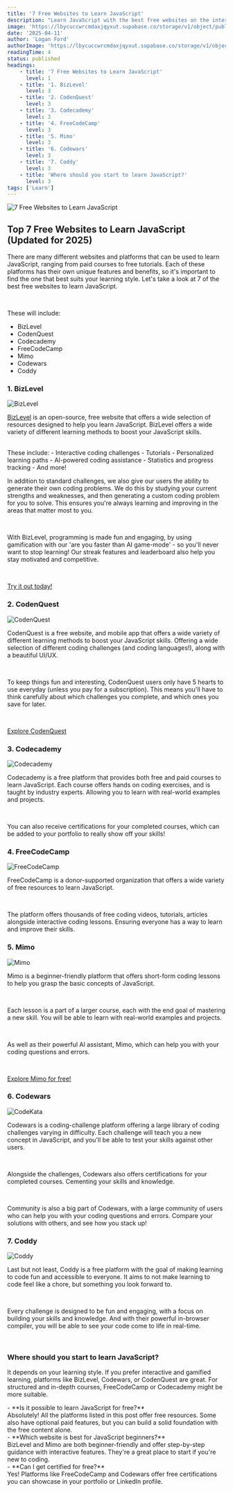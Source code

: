 ```yaml
---
title: '7 Free Websites to Learn JavaScript'
description: "Learn JavaScript with the best free websites on the internet. Here are our top 7 picks for 2025."
image: 'https://lbycuccwrcmdaxjqyxut.supabase.co/storage/v1/object/public/blog-images//Screenshot%202025-04-12%20at%2011.15.39.png'
date: '2025-04-11'
author: 'Logan Ford'
authorImage: 'https://lbycuccwrcmdaxjqyxut.supabase.co/storage/v1/object/public/user-profile-pictures/3a57d7e8-8b80-483b-93d0-70fe1f06b0c0/logo.png?u=1l5im5h5n6e5'
readingTime: 4
status: published
headings:
    - title: '7 Free Websites to Learn JavaScript'
      level: 1
    - title: '1. BizLevel'
      level: 3
    - title: '2. CodenQuest'
      level: 3
    - title: '3. Codecademy'
      level: 3
    - title: '4. FreeCodeCamp'
      level: 3
    - title: '5. Mimo'
      level: 3
    - title: '6. Codewars'
      level: 3
    - title: '7. Coddy'
      level: 3
    - title: 'Where should you start to learn JavaScript?'
      level: 3
tags: ['Learn']
---
```


<img src="https://miro.medium.com/v2/resize:fit:1400/1*U16Sxl3a_xpV8R3xDGgMdQ.jpeg" alt="7 Free Websites to Learn JavaScript" />

<br />

## Top 7 Free Websites to Learn JavaScript (Updated for 2025)

There are many different websites and platforms that can be used to learn JavaScript, ranging from paid courses to free tutorials. 
Each of these platforms has their own unique features and benefits, so it's important to find the one that best suits your learning style. 
Let's take a look at 7 of the best free websites to learn JavaScript.

<br />

These will include: 
- BizLevel
- CodenQuest
- Codecademy
- FreeCodeCamp
- Mimo
- Codewars
- Coddy

### 1. BizLevel

<img src="https://camo.githubusercontent.com/6d5908912cdcfc73529212a90a38fa51fde58f1aa5a655d8f1daf495f93965b3/68747470733a2f2f7062732e7477696d672e636f6d2f70726f66696c655f62616e6e6572732f313131303636323336303536343430383332312f313733363739333134382f3135303078353030" alt="BizLevel" />

<br />

[BizLevel](https://bizlevel.dev) is an open-source, free website that offers a wide selection of resources designed to help you learn JavaScript.
BizLevel offers a wide variety of different learning methods to boost your JavaScript skills. 

<br />
These include:
- Interactive coding challenges
- Tutorials
- Personalized learning paths
- AI-powered coding assistance
- Statistics and progress tracking
- And more!

<br />

In addition to standard challenges, we also give our users the ability to generate their own coding problems. 
We do this by studying your current strengths and weaknesses, and then generating a custom coding problem for you to solve. This ensures you're always 
learning and improving in the areas that matter most to you.

<br />

With BizLevel, programming is made fun and engaging, by using gamification with our 'are you faster than AI game-mode' - so you'll never want to stop learning! Our streak features and leaderboard also help you stay motivated and competitive.

<br />

[Try it out today!](https://bizlevel.dev/signup)

### 2. CodenQuest

<img src="https://pbs.twimg.com/media/F5NtWUeaMAA41r_.jpg" alt="CodenQuest" />

<br />

CodenQuest is a free website, and mobile app that offers a wide variety of different learning methods to boost your JavaScript skills.
Offering a wide selection of different coding challenges (and coding languages!), along with a beautiful UI/UX. 

<br />

To keep things fun and interesting, CodenQuest users only have 5 hearts to use everyday (unless you pay for a subscription). This means you'll have to think carefully about which challenges you complete, and which ones you save for later.

<br />

[Explore CodenQuest](https://codenquest.com)

### 3. Codecademy

<img src="https://images.ctfassets.net/go6kr6r0ykrq/1xYsvp1VziTSys79NvJBN2/9ef1741f87d39560b2e2a2ae9590eea6/real-world-projects.webp" alt="Codecademy" />

<br />

Codecademy is a free platform that provides both free and paid courses to learn JavaScript. 
Each course offers hands on coding exercises, and is taught by industry experts. Allowing you to learn with real-world examples and projects.

<br />

You can also receive certifications for your completed courses, which can be added to your portfolio to really show off your skills!

### 4. FreeCodeCamp

<img src="https://global.discourse-cdn.com/freecodecamp/original/3X/7/0/707d347378384d77aa1256232abf7b8692967200.png" alt="FreeCodeCamp" />

<br />

FreeCodeCamp is a donor-supported organization that offers a wide variety of free resources to learn JavaScript.

<br />

The platform offers thousands of free coding videos, tutorials, articles alongside interactive coding lessons. Ensuring everyone has a 
way to learn and improve their skills.

### 5. Mimo

<img src="https://mimo.org/_next/image?url=%2F_next%2Fstatic%2Fmedia%2Fproject_mockup.9d59a66b.png&w=3840&q=75&dpl=dpl_3UnSAQqtmhTCHhdnZ699yXLSVqnn" alt="Mimo" />

<br />

Mimo is a beginner-friendly platform that offers short-form coding lessons to help you grasp the basic concepts of JavaScript.

<br />

Each lesson is a part of a larger course, each with the end goal of mastering a new skill. You will be able to learn with real-world examples and projects.

<br />

As well as their powerful AI assistant, Mimo, which can help you with your coding questions and errors.

<br />

[Explore Mimo for free!](https://mimo.org)

### 6. Codewars

<img src="https://thecodebytes.com/wp-content/webpc-passthru.php?src=https://thecodebytes.com/wp-content/uploads/2021/02/Codewars-Challenge.jpg&nocache=1" alt="CodeKata" />

<br />

Codewars is a coding-challenge platform offering a large library of coding challenges varying in difficulty. 
Each challenge will teach you a new concept in JavaScript, and you'll be able to test your skills against other users.

<br />

Alongside the challenges, Codewars also offers certifications for your completed courses. Cementing your skills and knowledge.

<br />

Community is also a big part of Codewars, with a large community of users who can help you with your coding questions and errors. 
Compare your solutions with others, and see how you stack up!

### 7. Coddy

<img src="https://encrypted-tbn0.gstatic.com/images?q=tbn:ANd9GcTFl-P2pw7aXG3j02DpSCmUvdvadKYeFZwQGA&s" alt="Coddy" />

<br />

Last but not least, Coddy is a free platform with the goal of making learning to code fun and accessible to everyone.
It aims to not make learning to code feel like a chore, but something you look forward to.

<br />

Every challenge is designed to be fun and engaging, with a focus on building your skills and knowledge. And with their powerful 
in-browser compiler, you will be able to see your code come to life in real-time.

<br />

### Where should you start to learn JavaScript?

It depends on your learning style. If you prefer interactive and gamified learning, platforms like BizLevel, Codewars, or CodenQuest are great. For structured and in-depth courses, FreeCodeCamp or Codecademy might be more suitable.

<div className="mb-2">
- **Is it possible to learn JavaScript for free?** <br />
Absolutely! All the platforms listed in this post offer free resources. Some also have optional paid features, but you can build a solid foundation with the free content alone.
</div>

<div className="mb-2">
- **Which website is best for JavaScript beginners?** <br />
BizLevel and Mimo are both beginner-friendly and offer step-by-step guidance with interactive features. They're a great place to start if you're new to coding.
</div>

<div className="mb-2">
- **Can I get certified for free?** <br />
Yes! Platforms like FreeCodeCamp and Codewars offer free certifications you can showcase in your portfolio or LinkedIn profile.
</div>

